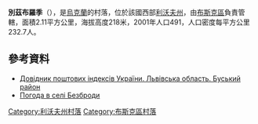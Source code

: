 {{coord|49|55|6|N|24|33|10|E|scale:100000|display=title}}

'''別茲布羅季'''（{{lang-uk|Безброди}}），是[[烏克蘭|烏克蘭]]的村落，位於該國西部[[利沃夫州|利沃夫州]]，由[[布斯克區|布斯克區]]負責管轄，面積2.11平方公里，海拔高度218米，2001年人口491，人口密度每平方公里232.7人。

==參考資料==
*[http://www.uaidx.com/13/286/index Довідник поштових індексів України. Львівська область. Буський район]{{Wayback|url=http://www.uaidx.com/13/286/index |date=20160909184638 }}
* [http://weather.in.ua/ua/l'vovskaja/787 Погода в селі Безброди]{{Wayback|url=http://weather.in.ua/ua/l'vovskaja/787 |date=20160305084132 }}

{{DEFAULTSORT:Безброди}}
[[Category:利沃夫州村落|Category:利沃夫州村落]]
[[Category:布斯克區村落|Category:布斯克區村落]]


{{Lviv-geo-stub}}